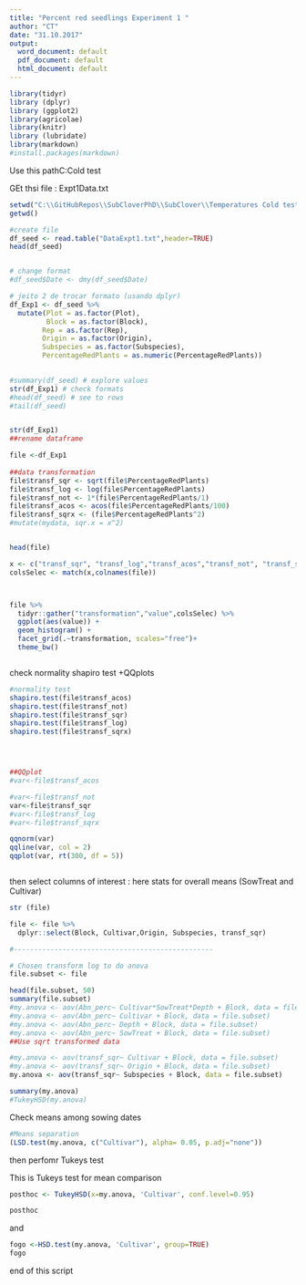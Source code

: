 ```yaml
---
title: "Percent red seedlings Experiment 1 "
author: "CT"
date: "31.10.2017"
output:
  word_document: default
  pdf_document: default
  html_document: default
---
```


```r
library(tidyr)
library (dplyr)
library (ggplot2)
library(agricolae)
library(knitr)
library (lubridate)
library(markdown)
#install.packages(markdown)

```


Use this pathC:\GitHubRepos\SubcloverPhD\SubClover\Temperatures Cold test

GEt thsi file : Expt1Data.txt

```r
setwd("C:\\GitHubRepos\\SubCloverPhD\\SubClover\\Temperatures Cold test")
getwd()

#create file
df_seed <- read.table("DataExpt1.txt",header=TRUE)
head(df_seed)


# change format 
#df_seed$Date <- dmy(df_seed$Date)

# jeito 2 de trocar formato (usando dplyr)
df_Exp1 <- df_seed %>%
  mutate(Plot = as.factor(Plot), 
         Block = as.factor(Block),
        Rep = as.factor(Rep),
        Origin = as.factor(Origin),
        Subspecies = as.factor(Subspecies),
        PercentageRedPlants = as.numeric(PercentageRedPlants)) 
  

#summary(df_seed) # explore values
str(df_Exp1) # check formats
#head(df_seed) # see to rows
#tail(df_seed)



```






```r

str(df_Exp1)
##rename dataframe 

file <-df_Exp1
  
##data transformation
file$transf_sqr <- sqrt(file$PercentageRedPlants)
file$transf_log <- log(file$PercentageRedPlants)
file$transf_not <- 1*(file$PercentageRedPlants/1)
file$transf_acos <- acos(file$PercentageRedPlants/100)
file$transf_sqrx <- (file$PercentageRedPlants^2)
#mutate(mydata, sqr.x = x^2)


head(file)

x <- c("transf_sqr", "transf_log","transf_acos","transf_not", "transf_sqrx" )
colsSelec <- match(x,colnames(file))




``` 




```r


file %>%
  tidyr::gather("transformation","value",colsSelec) %>%
  ggplot(aes(value)) + 
  geom_histogram() +
  facet_grid(.~transformation, scales="free")+
  theme_bw()



```




check normality shapiro test +QQplots

```r

#normality test
shapiro.test(file$transf_acos)
shapiro.test(file$transf_not)
shapiro.test(file$transf_sqr)
shapiro.test(file$transf_log)
shapiro.test(file$transf_sqrx)




##QQplot
#var<-file$transf_acos

#var<-file$transf_not
var<-file$transf_sqr
#var<-file$transf_log
#var<-file$transf_sqrx

qqnorm(var)
qqline(var, col = 2)
qqplot(var, rt(300, df = 5))



```




then select columns of interest : here stats for overall means (SowTreat and Cultivar)

```r

str (file)

file <- file %>%
  dplyr::select(Block, Cultivar,Origin, Subspecies, transf_sqr)

#-------------------------------------------------

# Chosen transform log to do anova 
file.subset <- file 

head(file.subset, 50)
summary(file.subset)
#my.anova <- aov(Abn_perc~ Cultivar*SowTreat*Depth + Block, data = file.subset)
#my.anova <- aov(Abn_perc~ Cultivar + Block, data = file.subset)
#my.anova <- aov(Abn_perc~ Depth + Block, data = file.subset)
#my.anova <- aov(Abn_perc~ SowTreat + Block, data = file.subset)
##Use sqrt transformed data 

#my.anova <- aov(transf_sqr~ Cultivar + Block, data = file.subset)
#my.anova <- aov(transf_sqr~ Origin + Block, data = file.subset)
my.anova <- aov(transf_sqr~ Subspecies + Block, data = file.subset)
```

```r
summary(my.anova)
#TukeyHSD(my.anova)


```

Check means among sowing dates 
```r
#Means separation 
(LSD.test(my.anova, c("Cultivar"), alpha= 0.05, p.adj="none"))

```

then perfomr Tukeys test 

This is Tukeys test for mean comparison 

```r
posthoc <- TukeyHSD(x=my.anova, 'Cultivar', conf.level=0.95)

posthoc

```

and 


```r

fogo <-HSD.test(my.anova, 'Cultivar', group=TRUE)
fogo

```
end of this script 


